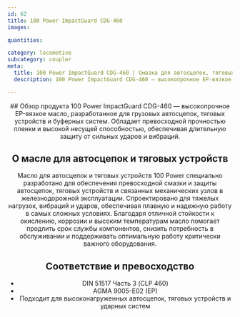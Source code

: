 ```yaml
---
id: 62
title: 100 Power ImpactGuard CDG-460
images:

quantities:

category: locomotive
subcategory: coupler
meta:
  title: 100 Power ImpactGuard CDG-460 | Смазка для автосцепок, тяговых устройств и буферов
  description: 100 Power ImpactGuard CDG-460 — высокопрочное EP-вязкое масло для автосцепок, тяговых устройств и буферных систем локомотивов. С добавками графита/MoS₂ обеспечивает превосходную прочность пленки, высокую несущую способность и длительную защиту от сильных ударов, вибраций и высоконагруженных режимов. Соответствует DIN 51517 Часть 3 (CLP 460) и AGMA 9005-E02 (EP) для надежной работы грузовых, пассажирских и маневровых локомотивов.

---
```


<Header>
  ## Обзор продукта
  100 Power ImpactGuard CDG-460 — высокопрочное EP-вязкое масло, разработанное для грузовых автосцепок, тяговых устройств и буферных систем. Обладает превосходной прочностью пленки и высокой несущей способностью, обеспечивая длительную защиту от сильных ударов и вибраций.

  ## О масле для автосцепок и тяговых устройств
  Масло для автосцепок и тяговых устройств 100 Power специально разработано для обеспечения превосходной смазки и защиты автосцепок, тяговых устройств и связанных механических узлов в железнодорожной эксплуатации. Спроектировано для тяжелых нагрузок, вибраций и ударов, обеспечивая плавную и надежную работу в самых сложных условиях. Благодаря отличной стойкости к окислению, коррозии и высоким температурам масло помогает продлить срок службы компонентов, снизить потребность в обслуживании и поддерживать оптимальную работу критически важного оборудования.

  ## Соответствие и превосходство
  - DIN 51517 Часть 3 (CLP 460)
  - AGMA 9005-E02 (EP)
  - Подходит для высоконагруженных автосцепок, тяговых устройств и ударных систем

</Header>
